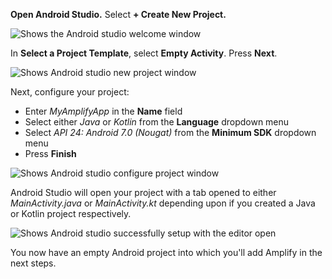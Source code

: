 **Open Android Studio.**  Select **+ Create New Project.**

![Shows the Android studio welcome window](/images/lib/getting-started/android/set-up-android-studio-welcome.png)

In **Select a Project Template**, select **Empty Activity**. Press **Next**.

![Shows Android studio new project window](/images/lib/getting-started/android/set-up-android-studio-select-project-template.png)

Next, configure your project:

 - Enter *MyAmplifyApp* in the **Name** field
 - Select either *Java* or *Kotlin* from the **Language** dropdown menu
 - Select *API 24: Android 7.0 (Nougat)* from the **Minimum SDK** dropdown menu
 - Press **Finish**

![Shows Android studio configure project window](/images/lib/getting-started/android/set-up-android-studio-configure-your-project.png)

Android Studio will open your project with a tab opened to either *MainActivity.java* or *MainActivity.kt* depending upon if you created a Java or Kotlin project respectively.

![Shows Android studio successfully setup with the editor open](/images/lib/getting-started/android/set-up-android-studio-successful-setup.png)

You now have an empty Android project into which you'll add Amplify in the next steps.
